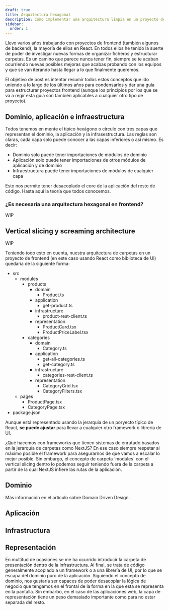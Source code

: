 ```yaml
---
draft: true
title: Arquitectura hexagonal
description: Cómo implementar una arquitectura limpia en un proyecto de frontend
sidebar:
  order: 1
---
```



Llevo varios años trabajando con proyectos de frontend (también algunos de backend), la mayoría de ellos en React. En todos ellos he tenido la suerte de poder de investigar nuevas formas de organizar ficheros y estructurar carpetas. Es un camino que parece nunca tener fin, siempre se te acaban ocurriendo nuevas posibles mejoras que acabas probando con los equipos y que se van iterando hasta llegar a lo que finalmente queremos.

El objetivo de post es intentar resumir todos estos conceptos que ido uniendo a lo largo de los últimos años para condensarlos y dar una guía para estructurar proyectos frontend (aunque los principios por los que se va a regir esta guía son también aplicables a cualquier otro tipo de proyecto).

## Dominio, aplicación e infraestructura

Todos tenemos en mente el típico hexágono o círculo con tres capas que representan el dominio, la aplicación y la infrasestructura. Las reglas son claras, cada capa solo puede conocer a las capas inferiores o así mismo. Es decir:

- Dominio solo puede tener importaciones de módulos de dominio
- Aplicación solo puede tener importaciones de otros módulos de aplicación y de dominio
- Infraestructura puede tener importaciones de módulos de cualquier capa

Esto nos permite tener desacoplado el core de la aplicación del resto de código. Hasta aquí la teoría que todos conocemos.

### ¿Es necesaria una arquitectura hexagonal en frontend?

WIP

## Vertical slicing y screaming architecture

WIP

Teniendo todo esto en cuenta, nuestra arquitectura de carpetas en un proyecto de frontend (en este caso usando React como biblioteca de UI) quedaría de la siguiente forma:

<FileTree>

- src
  - modules
    - products
      - domain
        - Product.ts
      - application
        - get-product.ts
      - infrastructure
        - product-rest-client.ts
      - representation
        - ProductCard.tsx
        - ProductPriceLabel.tsx
    - categories
      - domain
        - Category.ts
      - application
        - get-all-categories.ts
        - get-category.ts
      - infrastructure
        - categories-rest-client.ts
      - representation
        - CategoryGrid.tsx
        - CategoryFilters.tsx
  - pages
    - ProductPage.tsx
    - CategoryPage.tsx
- package.json

</FileTree>

Aunque está representado usando la jerarquía de un poryecto típico de React, **se puede ajustar** para llevar a cualquier otro framework o librería de UI.

<Aside>
  ¿Qué hacemos con frameworks que tienen sistemas de enrutado basados en la jerarquía de carpetas como NextJS? En ese caso siempre respetar al máximo posible el framework para asegurarnos de que vamos a escalar lo mejor posible. Sin embargo, el concepto de carpeta `modules` con el vertical slicing dentro lo podemos seguir teniendo fuera de la carpeta a partir de la cual NextJS infiere las rutas de la aplicación.
</Aside>

## Dominio

Más información en el artículo sobre Domain Driven Design.

## Aplicación

## Infrastructura

## Representación

En multitud de ocasiones se me ha ocurrido introducir la carpeta de presentación dentro de la infrastructura. Al final, se trata de código generalmente acoplado a un framework o a una librería de UI, por lo que se escapa del dominio puro de la aplicación. Siguiendo el concepto de dominio, nos gustaría ser capaces de poder desacoplar la lógica de negocio que tengamos en el frontal de la forma en la que esta se representa en la pantalla. Sin embarbo, en el caso de las aplicaciones web, la capa de representación tiene un peso demasiado importante como para no estar separada del resto.
